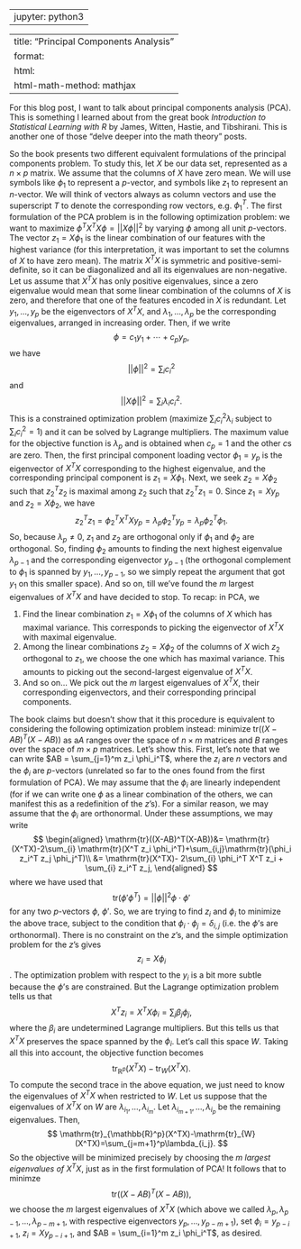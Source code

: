 
---
jupyter: python3
---

---
title: "Principal Components Analysis"
format:
  html:
    html-math-method: mathjax
---

For this blog post, I want to talk about principal components analysis (PCA). This is something I learned about from the great book *Introduction to Statistical Learning with R* by James, Witten, Hastie, and Tibshirani. This is another one of those "delve deeper into the math theory" posts. 

So the book presents two different equivalent formulations of the principal components problem. To study this, let $X$ be our data set, represented as a $n\times p$ matrix. 
We assume that the columns of $X$ have zero mean.
We will use symbols like $\phi_1$ to represent a $p$-vector, and symbols like $z_1$ to represent an $n$-vector.
We will think of vectors always as column vectors and use the superscript $T$ to denote the corresponding row vectors, e.g. $\phi_1^T$.
The first formulation of the PCA problem is in the following optimization problem: we want to maximize $\phi^T X^T X \phi= ||X\phi||^2$ by varying $\phi$ among all unit $p$-vectors.
The vector $z_1 = X\phi_1$ is the linear combination of our features with the highest variance (for this interpretation, it was important to set the columns of $X$ to have zero mean).
The matrix $X^T X$ is symmetric and positive-semi-definite, so it can be diagonalized and all its eigenvalues are non-negative.
Let us assume that $X^T X$ has only positive eigenvalues, since a zero eigenvalue would mean that some linear combination of the columns of $X$ is zero, and therefore that one of the features encoded in $X$ is redundant.
Let $y_1,\ldots, y_p$ be the eigenvectors of $X^TX$, and $\lambda_1,\ldots, \lambda_p$ be the corresponding eigenvalues, arranged in increasing order.
Then, if we write $$\phi = c_1y_1+\cdots+c_py_p,$$ we have $$||\phi||^2 = \sum_i c_i^2$$ and $$||X\phi||^2 = \sum_i \lambda_i c_i^2.$$
This is a constrained optimization problem (maximize $\sum_i c_i^2\lambda_i$ subject to $\sum_i c_i^2=1$) and it can be solved by Lagrange multipliers.
The maximum value for the objective function is $\lambda_p$ and is obtained when $c_p=1$ and the other $c$s are zero.
Then, the first principal component loading vector $\phi_1 =y_p$ is the eigenvector of $X^TX$ corresponding to the highest eigenvalue, and the corresponding principal component is $z_1 = X\phi_1$.
Next, we seek $z_2 = X\phi_2$ such that $z_2^T z_2$ is maximal among $z_2$ such that $z_2^T z_1=0$.
Since $z_1 = Xy_p$ and $z_2 = X\phi_2$, we have $$z_2^T z_1 = \phi_2^T X^TX y_p = \lambda_p \phi_2^T y_p=\lambda_p \phi_2^T\phi_1.$$
So, because $\lambda_p\neq 0$, $z_1$ and $z_2$ are orthogonal only if $\phi_1$ and $\phi_2$ are orthogonal.
So, finding $\phi_2$ amounts to finding the next highest eigenvalue $\lambda_{p-1}$ and the corresponding eigenvector $y_{p-1}$ (the orthogonal complement to $\phi_1$ is spanned by $y_1,\ldots, y_{p-1}$, so we simply repeat the argument that got $y_1$ on this smaller space).
And so on, till we've found the $m$ largest eigenvalues of $X^TX$ and have decided to stop.
To recap: in PCA, we

1. Find the linear combination $z_1=X\phi_1$ of the columns of $X$ which has maximal variance. This corresponds to picking the eigenvector of $X^TX$ with maximal eigenvalue.
2. Among the linear combinations $z_2 = X\phi_2$ of the columns of $X$ wich $z_2$ orthogonal to $z_1$, we choose the one which has maximal variance. This amounts to picking out the second-largest eigenvalue of $X^TX$.
3. And so on... We pick out the $m$ largest eigenvalues of $X^TX$, their corresponding eigenvectors, and their corresponding principal components.

The book claims but doesn't show that it this procedure is equivalent to considering the following optimization problem instead: minimize $\mathrm{tr}((X-AB)^T(X-AB))$ as a$A$ ranges over the space of $n\times m$ matrices and $B$ ranges over the space of $m \times p$ matrices.
Let's show this.
First, let's note that we can write $AB = \sum_{j=1}^m z_i \phi_i^T$, where the $z_i$ are $n$ vectors and the $\phi_i$ are $p$-vectors (unrelated so far to the ones found from the first formulation of PCA).
We may assume that the $\phi_i$ are linearly independent (for if we can write one $\phi$ as a linear combination of the others, we can manifest this as a redefinition of the $z$'s).
For a similar reason, we may assume that the $\phi_i$ are orthonormal.
Under these assumptions, we may write
$$
\begin{aligned}
\mathrm{tr}((X-AB)^T(X-AB))&= \mathrm{tr}(X^TX)-2\sum_{i} \mathrm{tr}(X^T z_i \phi_i^T)+\sum_{i,j}\mathrm{tr}(\phi_i z_i^T z_j \phi_j^T)\\
&= \mathrm{tr}(X^TX)- 2\sum_{i} \phi_i^T X^T z_i + \sum_{i} z_i^T z_j, 
\end{aligned}
$$
where we have used that 
$$
\mathrm{tr}(\phi' \phi^T) = ||\phi||^2 \phi \cdot \phi'
$$
for any two $p$-vectors $\phi$, $\phi'$.
So, we are trying to find $z_i$ and $\phi_i$ to minimize the above trace, subject to the condition that $\phi_i \cdot \phi_j = \delta_{i,j}$ (i.e. the $\phi$'s are orthonormal).
There is no constraint on the $z$'s, and the simple optimization problem for the $z$'s gives $$z_i = X\phi_i$$.
The optimization problem with respect to the $y_i$ is a bit more subtle because the $\phi$'s are  constrained.
But the Lagrange optimization problem tells us that
$$
X^Tz_i =X^TX\phi_i = \sum_j \beta_j \phi_j,
$$
where the $\beta_i$ are undetermined Lagrange multipliers.
But this tells us that $X^TX$ preserves the space spanned by the $\phi_i$.
Let's call this space $W$.
Taking all this into account, the objective function becomes
$$
\mathrm{tr}_{\mathbb{R}^p}(X^TX)-\mathrm{tr}_{W}(X^TX).
$$
To compute the second trace in the above equation, we just need to know the eigenvalues of $X^TX$ when restricted to $W$.
Let us suppose that the eigenvalues of $X^TX$ on $W$ are $\lambda_{i_1},\ldots, \lambda_{i_m}$. Let $\lambda_{i_{m+1}},\ldots, \lambda_{i_{p}}$ be the remaining eigenvalues.
Then,
$$
\mathrm{tr}_{\mathbb{R}^p}(X^TX)-\mathrm{tr}_{W}(X^TX)=\sum_{j=m+1}^p\lambda_{i_j}.
$$
So the objective will be minimized precisely by choosing the $m$ *largest eigenvalues of $X^TX$*, just as in the first formulation of PCA!
It follows that to minimze $$\mathrm{tr}((X-AB)^T(X-AB)),$$ we choose the $m$ largest eigenvalues of $X^TX$ (which above we called $\lambda_p, \lambda_{p-1},\ldots, \lambda_{p-m+1}$, with respective eigenvectors $y_p,\ldots, y_{p-m+1}$), set $\phi_i = y_{p-i+1}$, $z_i = Xy_{p-i+1}$, and $AB = \sum_{i=1}^m z_i \phi_i^T$, as desired.